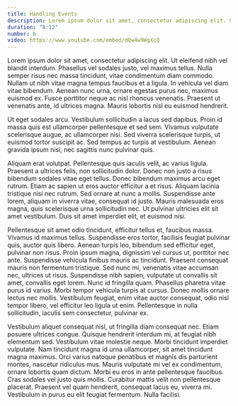 ```yaml
---
title: Handling Events
description: Lorem ipsum dolor sit amet, consectetur adipiscing elit. Ut eleifend nibh vel blandit interdum.
duration: "8:12"
number: 6
video: https://www.youtube.com/embed/dQw4w9WgXcQ
---
```


Lorem ipsum dolor sit amet, consectetur adipiscing elit. Ut eleifend nibh vel blandit interdum. Phasellus vel sodales justo, vel maximus tellus. Nulla semper risus nec massa tincidunt, vitae condimentum diam commodo. Nullam ut nibh vitae magna tempus faucibus et a ligula. In vehicula vel diam vitae bibendum. Aenean nunc urna, ornare egestas purus nec, maximus euismod ex. Fusce porttitor neque ac nisl rhoncus venenatis. Praesent ut venenatis ante, id ultrices magna. Mauris lobortis nisl eu euismod hendrerit.

Ut eget sodales arcu. Vestibulum sollicitudin a lacus sed dapibus. Proin id massa quis est ullamcorper pellentesque et sed sem. Vivamus vulputate scelerisque augue, ac ullamcorper nisi. Sed viverra scelerisque turpis, ut euismod tortor suscipit ac. Sed tempus ac turpis at vestibulum. Aenean gravida ipsum nisi, nec sagittis nunc pulvinar quis.

Aliquam erat volutpat. Pellentesque quis iaculis velit, ac varius ligula. Praesent a ultrices felis, non sollicitudin dolor. Donec non justo a risus bibendum sodales vitae eget tellus. Donec bibendum maximus arcu eget rutrum. Etiam ac sapien ut eros auctor efficitur a et risus. Aliquam lacinia tristique nisi nec rutrum. Sed ornare at nunc a mollis. Suspendisse ante lorem, aliquam in viverra vitae, consequat id justo. Mauris malesuada eros magna, quis scelerisque urna sollicitudin nec. Ut pulvinar ultricies elit sit amet vestibulum. Duis sit amet imperdiet elit, et euismod nisi.

Pellentesque sit amet odio tincidunt, efficitur tellus et, faucibus massa. Vivamus id maximus tellus. Suspendisse eros tortor, facilisis feugiat pulvinar quis, auctor quis libero. Aenean turpis leo, bibendum sed efficitur eget, pulvinar non risus. Proin ipsum magna, dignissim vel cursus ut, porttitor nec ante. Suspendisse vehicula finibus mauris ac tincidunt. Praesent consequat mauris non fermentum tristique. Sed nunc mi, venenatis vitae accumsan nec, ultrices ut risus. Suspendisse nibh sapien, vulputate ut convallis sit amet, convallis eget lorem. Nunc id fringilla quam. Phasellus pharetra vitae purus id varius. Morbi tempor vehicula turpis at cursus. Donec mollis ornare lectus nec mollis. Vestibulum feugiat, enim vitae auctor consequat, odio nisl tempor libero, vel efficitur leo ligula ut enim. Pellentesque in nulla sollicitudin, iaculis sem consectetur, pulvinar ex.

Vestibulum aliquet consequat nisl, ut fringilla diam consequat nec. Etiam posuere ultrices congue. Quisque hendrerit interdum mi, at feugiat nibh elementum sed. Vestibulum vitae molestie neque. Morbi tincidunt imperdiet vulputate. Nam tincidunt magna id urna ullamcorper, sit amet tincidunt magna maximus. Orci varius natoque penatibus et magnis dis parturient montes, nascetur ridiculus mus. Mauris vulputate mi vel ex condimentum, ornare lobortis quam dictum. Morbi eu eros in ante pellentesque faucibus. Cras sodales vel justo quis mollis. Curabitur mattis velit non pellentesque placerat. Praesent vel quam hendrerit, consequat lacus eu, viverra mi. Vestibulum in purus eu elit feugiat fermentum. Nulla facilisi.
